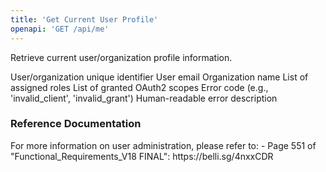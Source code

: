 ```yaml
---
title: 'Get Current User Profile'
openapi: 'GET /api/me'
---
```


Retrieve current user/organization profile information.


<ParamField status="200" type="UserProfile">
  <ParamField name="id" type="string">
    User/organization unique identifier
  </ParamField>
  <ParamField name="email" type="string">
    User email
  </ParamField>
  <ParamField name="organization" type="string">
    Organization name
  </ParamField>
  <ParamField name="roles" type="array">
    List of assigned roles
  </ParamField>
  <ParamField name="scopes" type="array">
    List of granted OAuth2 scopes
  </ParamField>
</ParamField>


<ParamField status="401" type="object">
  <ParamField name="error" type="string">
    Error code (e.g., 'invalid_client', 'invalid_grant')
  </ParamField>
  <ParamField name="errorDescription" type="string">
    Human-readable error description
  </ParamField>
</ParamField>

### Reference Documentation

<Info>
For more information on user administration, please refer to:
- Page 551 of "Functional_Requirements_V18 FINAL": https://belli.sg/4nxxCDR
</Info>
